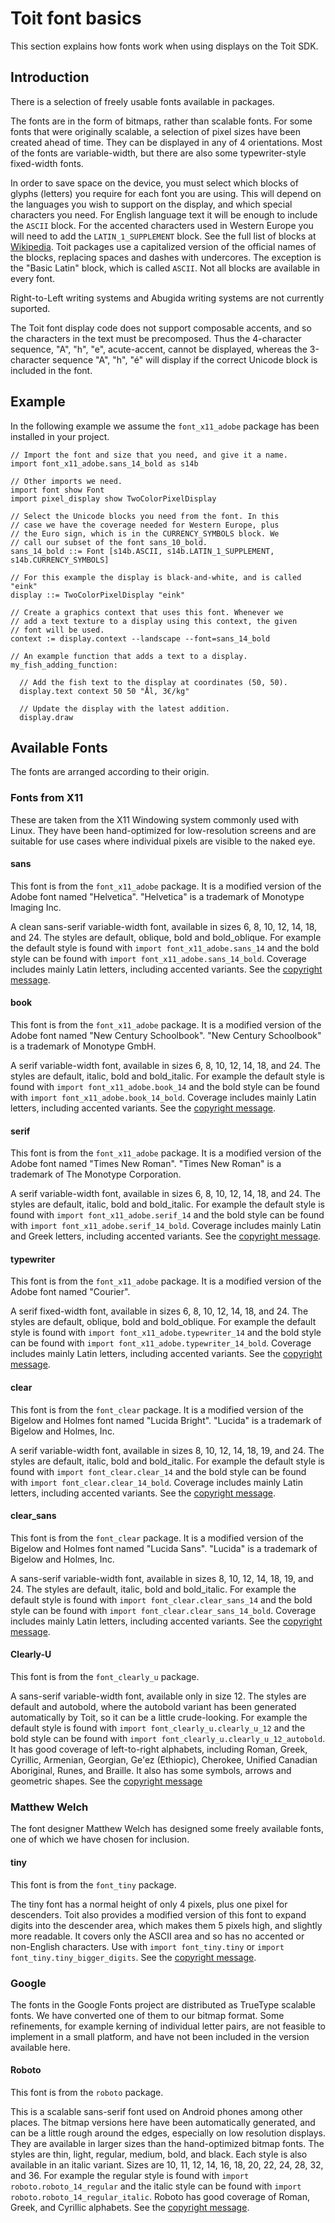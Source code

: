 # Toit font basics

This section explains how fonts work when using displays on the Toit SDK.

## Introduction

There is a selection of freely usable fonts available in packages.

The fonts are in the form of bitmaps, rather than scalable fonts. For some
fonts that were originally scalable, a selection of pixel sizes have been created ahead of time.
They can be displayed in any of 4 orientations. Most of the fonts are
variable-width, but there are also some typewriter-style fixed-width fonts.

In order to save space on the device, you must select which blocks of glyphs
(letters) you require for each font you are using. This will depend on the
languages you wish to support on the display, and which special characters you
need. For English language text it will be enough to include the `ASCII` block.
For the accented characters used in Western Europe you will need to add the
`LATIN_1_SUPPLEMENT` block. See the full list of blocks at
[Wikipedia](https://en.wikipedia.org/wiki/Unicode_block). Toit packages use
a capitalized version of the official names of the blocks, replacing spaces
and dashes with undercores. The exception is the "Basic Latin" block, which
is called `ASCII`. Not all blocks are available in every font.

Right-to-Left writing systems and Abugida writing systems are not currently
suported.

<Note>

The Toit font display code does not support composable accents, and
so the characters in the text must be precomposed. Thus the 4-character sequence,
"A", "h", "e", acute-accent, cannot be displayed, whereas the 3-character
sequence "A", "h", "é" will display if the correct Unicode block is included in
the font.

</Note>

## Example

In the following example we assume the `font_x11_adobe` package has
been installed in your project.

```
// Import the font and size that you need, and give it a name.
import font_x11_adobe.sans_14_bold as s14b

// Other imports we need.
import font show Font
import pixel_display show TwoColorPixelDisplay

// Select the Unicode blocks you need from the font. In this
// case we have the coverage needed for Western Europe, plus
// the Euro sign, which is in the CURRENCY_SYMBOLS block. We
// call our subset of the font sans_10_bold.
sans_14_bold ::= Font [s14b.ASCII, s14b.LATIN_1_SUPPLEMENT, s14b.CURRENCY_SYMBOLS]

// For this example the display is black-and-white, and is called "eink"
display ::= TwoColorPixelDisplay "eink"

// Create a graphics context that uses this font. Whenever we
// add a text texture to a display using this context, the given
// font will be used.
context := display.context --landscape --font=sans_14_bold

// An example function that adds a text to a display.
my_fish_adding_function:

  // Add the fish text to the display at coordinates (50, 50).
  display.text context 50 50 "Ål, 3€/kg"

  // Update the display with the latest addition.
  display.draw
```

## Available Fonts

The fonts are arranged according to their origin.

### Fonts from X11

These are taken from the X11 Windowing system commonly used with
Linux. They have been hand-optimized for low-resolution screens
and are suitable for use cases where individual pixels are visible
to the naked eye.

#### sans

This font is from the `font_x11_adobe` package.  It is a modified
version of the Adobe font named "Helvetica".  "Helvetica" is a trademark
of Monotype Imaging Inc.

A clean sans-serif variable-width font,
available in sizes 6, 8, 10, 12, 14, 18, and 24. The styles are default,
oblique, bold and bold_oblique. For example the default style is found
with `import font_x11_adobe.sans_14` and the bold style can be
found with `import font_x11_adobe.sans_14_bold`. Coverage includes
mainly Latin letters, including accented variants.
See the [copyright message](../adobe_copyright).

#### book

This font is from the `font_x11_adobe` package.  It is a modified
version of the Adobe font named "New Century Schoolbook".
"New Century Schoolbook" is a trademark of Monotype GmbH.

A serif variable-width font,
available in sizes 6, 8, 10, 12, 14, 18, and 24. The styles are default,
italic, bold and bold_italic. For example the default style is found
with `import font_x11_adobe.book_14` and the bold style can be
found with `import font_x11_adobe.book_14_bold`. Coverage includes
mainly Latin letters, including accented variants.
See the [copyright message](../adobe_copyright).

#### serif

This font is from the `font_x11_adobe` package.  It is a modified
version of the Adobe font named "Times New Roman".
"Times New Roman" is a trademark of The Monotype Corporation.

A serif variable-width font,
available in sizes 6, 8, 10, 12, 14, 18, and 24. The styles are default,
italic, bold and bold_italic. For example the default style is found
with `import font_x11_adobe.serif_14` and the bold style can be
found with `import font_x11_adobe.serif_14_bold`. Coverage includes
mainly Latin and Greek letters, including accented variants.
See the [copyright message](../adobe_copyright).

#### typewriter

This font is from the `font_x11_adobe` package.  It is a modified
version of the Adobe font named "Courier".

A serif fixed-width font,
available in sizes 6, 8, 10, 12, 14, 18, and 24. The styles are default,
oblique, bold and bold_oblique. For example the default style is found
with `import font_x11_adobe.typewriter_14` and the bold style can be
found with `import font_x11_adobe.typewriter_14_bold`. Coverage includes
mainly Latin letters, including accented variants.
See the [copyright message](../adobe_copyright).

#### clear

This font is from the `font_clear` package.  It is a modified
version of the Bigelow and Holmes font named "Lucida Bright".
"Lucida" is a trademark of Bigelow and Holmes, Inc.

A serif variable-width font,
available in sizes 8, 10, 12, 14, 18, 19, and 24. The styles are default,
italic, bold and bold_italic. For example the default style is found
with `import font_clear.clear_14` and the bold style can be
found with `import font_clear.clear_14_bold`. Coverage includes
mainly Latin letters, including accented variants.
See the [copyright message](../bigelow_and_holmes_copyright).

#### clear_sans

This font is from the `font_clear` package.  It is a modified
version of the Bigelow and Holmes font named "Lucida Sans".
"Lucida" is a trademark of Bigelow and Holmes, Inc.

A sans-serif variable-width font,
available in sizes 8, 10, 12, 14, 18, 19, and 24. The styles are default,
italic, bold and bold_italic. For example the default style is found
with `import font_clear.clear_sans_14` and the bold style can be
found with `import font_clear.clear_sans_14_bold`. Coverage includes
mainly Latin letters, including accented variants.
See the [copyright message](../bigelow_and_holmes_copyright).

#### Clearly-U

This font is from the `font_clearly_u` package.

A sans-serif variable-width font,
available only in size 12. The styles are default and autobold, where
the autobold variant has been generated automatically by Toit, so it
can be a little crude-looking.
For example the default style is found
with `import font_clearly_u.clearly_u_12` and the bold style can be
found with `import font_clearly_u.clearly_u_12_autobold`.
It has
good coverage of left-to-right alphabets, including Roman, Greek, Cyrillic,
Armenian, Georgian, Ge'ez (Ethiopic), Cherokee, Unified Canadian Aboriginal,
Runes, and Braille. It also has some symbols, arrows and geometric shapes.
See the [copyright message](../nmsu_copyright)

### Matthew Welch

The font designer Matthew Welch has designed some freely available fonts,
one of which we have chosen for inclusion.

#### tiny

This font is from the `font_tiny` package.

The tiny font has a normal height of only 4 pixels, plus one pixel for
descenders. Toit also provides a modified version of this font to
expand digits into the
descender area, which makes them 5 pixels high, and slightly more readable.
It covers only the ASCII area and so has no accented or non-English
characters. Use with `import font_tiny.tiny` or
`import font_tiny.tiny_bigger_digits`.
See the [copyright message](../matthew_welch_copyright).

### Google

The fonts in the Google Fonts project are distributed as TrueType
scalable fonts. We have converted one of them to our bitmap format.
Some refinements, for example kerning of individual letter pairs,
are not feasible to implement in a small platform, and have not
been included in the version available here.

#### Roboto

This font is from the `roboto` package.

This is a scalable sans-serif font used on Android phones among other places.
The bitmap versions here have been automatically generated, and
can be a little rough around the edges, especially on low resolution
displays. They are available in larger sizes than the hand-optimized
bitmap fonts. The styles are thin, light, regular, medium, bold, and black.
Each style is also available in an italic variant. Sizes are 10,
11, 12, 14, 16, 18, 20, 22, 24, 28, 32, and 36.
For example the regular style is found
with `import roboto.roboto_14_regular` and the italic style can be
found with `import roboto.roboto_14_regular_italic`.
Roboto has good coverage of Roman, Greek, and Cyrillic alphabets.
See the [copyright message](../apache_font_license).
